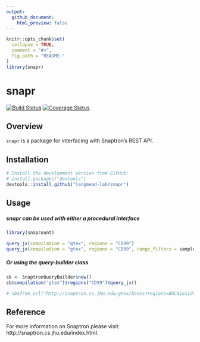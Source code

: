 ```yaml
---
output:
  github_document:
    html_preview: false
---
```


<!-- README.md is generated from README.Rmd. Please edit that file -->

```r
knitr::opts_chunk$set(
  collapse = TRUE,
  comment = "#>",
  fig.path = "README-"
)
library(snapr)
```

# snapr
[![Build Status](https://travis-ci.com/langmead-lab/snapr.svg?token=vEUBb2QKjox3PdRAssp8&branch=master)](https://travis-ci.com/langmead-lab/snapr)
[![Coverage Status](https://img.shields.io/codecov/c/github/langmead-lab/snapr/master.svg)](https://codecov.io/gh/langmead-lab/snapr?branch=master)

## Overview
`snapr` is a package for interfacing with Snaptron's REST API.

## Installation

```r
# Install the development version from GitHub:
# install.packages("devtools")
devtools::install_github("langmead-lab/snapr")
```

## Usage

##### snapr can be used with either a procedural interface
```r
library(snapcount)

query_jx(compilation = "gtex", regions = "CD99")
query_jx(compilation = "gtex", regions = "CD99", range_filters = samples_count == 10)
```

##### Or using the query-builder class
```r
sb <- SnaptronQueryBuilder$new()
sb$compilation("gtex")$regions("CD99")$query_jx()

# sb$from_url("http://snaptron.cs.jhu.edu/gtex/bases?regions=BRCA1&sids=50099,50102,50113")$query_gene()
```

## Reference
For more information on Snaptron please visit: http://snaptron.cs.jhu.edu/index.html.